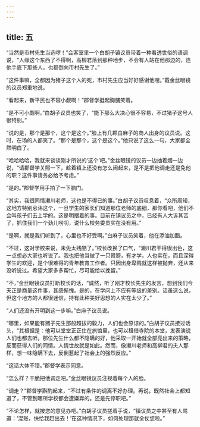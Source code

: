 ```yaml
---
---
---
```

title: 五
---




“当然是市村先生当选啰！”会客室里一个白胡子镇议员带着一种看透世俗的语调说，“人缘这个东西了不得啊，高柳君落到那种地步，不会有人站在他那边的，连他手底下那些人，也都倒向市村先生了。”

“这件事嘛，全都因为猪子这个人的死，市村先生应当好好感谢他哩。”戴金丝眼镜的议员郑重地说。

“看起来，新平民也不容小觑啊！”郡督学挺起胸脯笑着。

“是不可小觑啊。”白胡子议员也笑了，“能下那么大决心很不容易，不过猪子这号人很特别。”

“说的是，那个是那个，这个是这个。”脸上有几颗白麻子的商人出身的议员说。这时，在场的人都笑了。“那个是那个，这个是这个。”他只说了这么一句，大家都全然明白了。

“哈哈哈哈，我就来谈谈刚才所说的‘这个’吧。”金丝眼镜的议员一边抽着烟一边说，“请郡督学关照一下，趁着镇上还没有怎么闹起来，是不是把他调走还是免他的职？这件事请务必给予考虑。”



“是的。”郡督学用手拍了一下脑门。

“其实，我很同情濑川老师，这也是不得已的事。”白胡子议员叹息着，“众所周知，这地方特别忌讳这个，一旦学生的家长们知道那位老师的底细，那你看吧，他们不会叫孩子们去上学的。这是明摆着的事。目前在镇议员之中，已经有人大诉其苦了，抓住我们一个劲儿唠叨，说什么校务委员实在没有用。”

“是啊，就是我们听到了，心里也不好受啊。”白麻子议员笑着，他在添油加醋。

“不过，这对学校来说，未免太残酷了。”校长改换了口气，“濑川君干得很出色，这一点想必大家也听说了。我也把他当做了一只臂膀，有才学，人也实在，而且深得学生的欢迎，是个很难得的青年教育工作者。只因出身卑贱就这样被抛弃，还从来没听说过。希望大家多多帮忙，尽可能给以挽留。”

“不，”金丝眼镜议员打断校长的话，“诚然，听了刚才校长先生的发言，想到我们今天正是商量这件事，甚感惭愧。是的，在学问上不应有等级的差别。话虽这么说，但这个地方的人都很迷信，持有此种美好思想的人实在太少了。”

“人们还没有开明到这一步嘛。”白麻子议员说。

“哪里，如果能有猪子先生那般超拔的毅力，人们也会原谅的。”白胡子议员接过话头，“其根据是：他可以堂堂正正住在旅馆里，也可以租借寺院的本堂，发表演说人们也都去听。那位先生什么都不隐瞒的好，他采取一开始就全部亮出来的策略，反而获得人们的同情。人情世故就是如此。然而，像濑川老师和高柳君的夫人那样，想一味隐瞒下去，反倒惹起了社会上的强烈反应。”

“这话大体不错。”郡督学表示同意。

“怎么样？干脆把他调走吧。”金丝眼镜议员注视着每个人的脸。

“调走？”郡督学斟酌起来，“不过有条件的调离不好办理。再说，既然社会上都知道了，不管到哪所学校都会遭嫌弃的。还是先停职吧。”

“不论怎样，就按您的意见办吧。”白胡子议员搓着手说，“镇议员之中甚至有人骂道：‘混账，快给我赶出去！’在这种情况下，如何处理那就全仗您啦。”